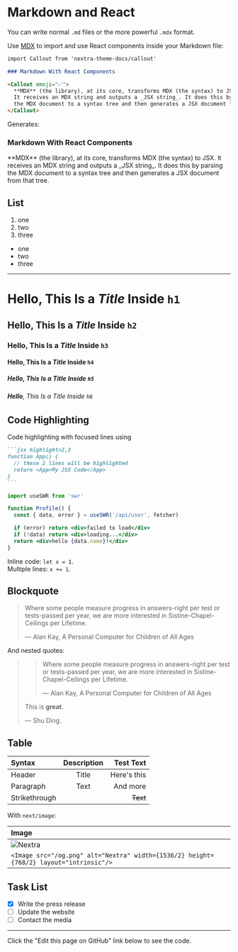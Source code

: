 # Markdown and React

You can write normal `.md` files or the more powerful `.mdx` format.

Use [MDX](https://mdxjs.com/about) to import and use React components inside your Markdown file:

```markdown
import Callout from 'nextra-theme-docs/callout'

### Markdown With React Components

<Callout emoji="✅">
  **MDX** (the library), at its core, transforms MDX (the syntax) to JSX.
  It receives an MDX string and outputs a _JSX string_. It does this by parsing
  the MDX document to a syntax tree and then generates a JSX document from that tree. 
</Callout>
```

Generates:


### Markdown With React Components

<Callout emoji="✅">
  **MDX** (the library), at its core, transforms MDX (the syntax) to JSX.
  It receives an MDX string and outputs a _JSX string_. It does this by parsing
  the MDX document to a syntax tree and then generates a JSX document from that tree. 
</Callout>

## List

1. one
2. two
3. three

- one
- two
- three

---

# **Hello**, This Is a _Title_ Inside `h1`
## **Hello**, This Is a _Title_ Inside `h2`
### **Hello**, This Is a _Title_ Inside `h3`
#### **Hello**, This Is a _Title_ Inside `h4`
##### **Hello**, This Is a _Title_ Inside `h5`
###### **Hello**, This Is a _Title_ Inside `h6`

## Code Highlighting

Code highlighting with focused lines using

````markdown
```jsx highlight=2,3
function App() {
  // these 2 lines will be highlighted
  return <App>My JSX Code</App>
}
```
````

```jsx highlight=4,8
import useSWR from 'swr'

function Profile() {
  const { data, error } = useSWR('/api/user', fetcher)

  if (error) return <div>failed to load</div>
  if (!data) return <div>loading...</div>
  return <div>hello {data.name}!</div>
}
```

Inline code: `let x = 1`.  
Multiple lines: `x += 1`.

## Blockquote

> Where some people measure progress in answers-right per test or tests-passed per year, we are more interested in Sistine-Chapel-Ceilings per Lifetime.
> 
> — Alan Kay, A Personal Computer for Children of All Ages

And nested quotes:

> > Where some people measure progress in answers-right per test or tests-passed per year, we are more interested in Sistine-Chapel-Ceilings per Lifetime.
> > 
> > — Alan Kay, A Personal Computer for Children of All Ages
> 
> This is **great**.
> 
> — Shu Ding.

## Table

| Syntax        | Description | Test Text     |
| :---          |    :----:   |          ---: |
| Header        | Title       | Here's this   |
| Paragraph     | Text        | And more      |
| Strikethrough |             | ~~Text~~      |

With `next/image`:


| Image |
| :--- |
| <Image src="/og.png" alt="Nextra" width={1536/2} height={768/2} layout="intrinsic"/> |
| `<Image src="/og.png" alt="Nextra" width={1536/2} height={768/2} layout="intrinsic"/>` |

## Task List

- [x] Write the press release
- [ ] Update the website
- [ ] Contact the media

---

Click the "Edit this page on GitHub" link below to see the code.
